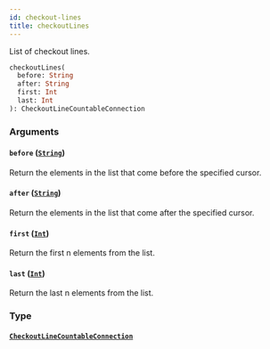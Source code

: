 ```yaml
---
id: checkout-lines
title: checkoutLines
---
```


List of checkout lines.

```graphql
checkoutLines(
  before: String
  after: String
  first: Int
  last: Int
): CheckoutLineCountableConnection

```

### Arguments

#### `before` ([`String`](/developer/api-reference/scalars/string))

Return the elements in the list that come before the specified cursor.

#### `after` ([`String`](/developer/api-reference/scalars/string))

Return the elements in the list that come after the specified cursor.

#### `first` ([`Int`](/developer/api-reference/scalars/int))

Return the first n elements from the list.

#### `last` ([`Int`](/developer/api-reference/scalars/int))

Return the last n elements from the list.

### Type

#### [`CheckoutLineCountableConnection`](/developer/api-reference/objects/checkout-line-countable-connection)
